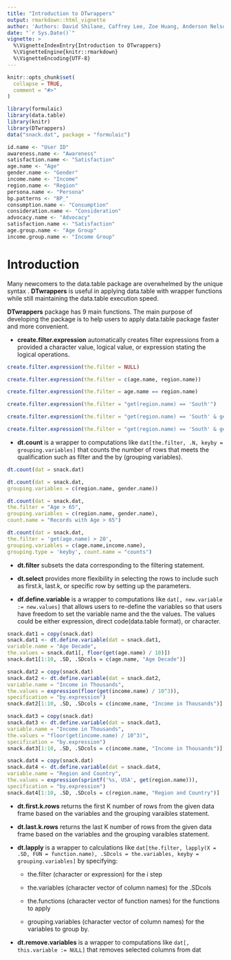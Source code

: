 ```yaml
---
title: "Introduction to DTwrappers"
output: rmarkdown::html_vignette
author: 'Authors: David Shilane, Caffrey Lee, Zoe Huang, Anderson Nelson'
date: "`r Sys.Date()`"
vignette: >
  %\VignetteIndexEntry{Introduction to DTwrappers}
  %\VignetteEngine{knitr::rmarkdown}
  %\VignetteEncoding{UTF-8}
---
```


```r
knitr::opts_chunk$set(
  collapse = TRUE,
  comment = "#>"
)
```

```r
library(formulaic)
library(data.table)
library(knitr)
library(DTwrappers)
data("snack.dat", package = "formulaic")
```

```r
id.name <- "User ID"
awareness.name <- "Awareness"
satisfaction.name <- "Satisfaction"
age.name <- "Age"
gender.name <- "Gender"
income.name <- "Income"
region.name <- "Region"
persona.name <- "Persona"
bp.patterns <- "BP_"
consumption.name <- "Consumption"
consideration.name <- "Consideration"
advocacy.name <- "Advocacy"
satisfaction.name <- "Satisfaction"
age.group.name <- "Age Group"
income.group.name <- "Income Group"
```

# Introduction

Many newcomers to the data.table package are overwhelmed by the unique syntax . **DTwrappers** is useful in applying data.table with wrapper functions while still maintaining the data.table execution speed. 

**DTwrappers** package has 9 main functions. The main purpose of developing the package is to help users to apply data.table package faster and more convenient.

 - **create.filter.expression** automatically creates filter expressions from a provided a character value, logical value, or expression stating the logical operations.

```r
create.filter.expression(the.filter = NULL)
```

```r
create.filter.expression(the.filter = c(age.name, region.name))
```

```r
create.filter.expression(the.filter = age.name == region.name)
```

```r
create.filter.expression(the.filter = "get(region.name) == 'South'")
```

```r
create.filter.expression(the.filter = "get(region.name) == 'South' & get(age.name) > 20")
```

```r
create.filter.expression(the.filter = "get(region.name) == 'South' & get(age.name) > 20")
```

 - **dt.count** is a wrapper to computations like `dat[the.filter, .N, keyby = grouping.variables]` that counts the number of rows that meets the qualification such as filter and the by (grouping variables).

```r
dt.count(dat = snack.dat)
```

```r
dt.count(dat = snack.dat,
grouping.variables = c(region.name, gender.name))
```

```r
dt.count(dat = snack.dat,
the.filter = "Age > 65",
grouping.variables = c(region.name, gender.name),
count.name = "Records with Age > 65")
```

```r
dt.count(dat = snack.dat,
the.filter = 'get(age.name) > 20',
grouping.variables = c(age.name,income.name),
grouping.type = 'keyby', count.name = "counts")
```
 
 - **dt.filter** subsets the data corresponding to the filtering statement.
 
 - **dt.select** provides more flexibility in selecting the rows to include such as first.k, last.k, or specific row by setting up the parameters.
 
 - **df.define.variable** is a wrapper to computations like `dat[, new.variable := new.values]` that allows users to re-define the variables so that users have freedom to set the variable name and the the values. The values could be either expression, direct code(data.table format), or character.

```r
snack.dat1 = copy(snack.dat)
snack.dat1 <- dt.define.variable(dat = snack.dat1,
variable.name = "Age Decade",
the.values = snack.dat1[, floor(get(age.name) / 10)])
snack.dat1[1:10, .SD, .SDcols = c(age.name, "Age Decade")]
```

```r
snack.dat2 = copy(snack.dat)
snack.dat2 <- dt.define.variable(dat = snack.dat2,
variable.name = "Income in Thousands",
the.values = expression(floor(get(income.name) / 10^3)),
specification = "by.expression")
snack.dat2[1:10, .SD, .SDcols = c(income.name, "Income in Thousands")]
```

```r
snack.dat3 = copy(snack.dat)
snack.dat3 <- dt.define.variable(dat = snack.dat3,
variable.name = "Income in Thousands",
the.values = "floor(get(income.name) / 10^3)",
specification = "by.expression")
snack.dat3[1:10, .SD, .SDcols = c(income.name, "Income in Thousands")]
```

```r
snack.dat4 = copy(snack.dat)
snack.dat4 <- dt.define.variable(dat = snack.dat4,
variable.name = "Region and Country",
the.values = expression(sprintf('%s, USA', get(region.name))),
specification = "by.expression")
snack.dat4[1:10, .SD, .SDcols = c(region.name, "Region and Country")]
```
 
 - **dt.first.k.rows** returns the first K number of rows from the given data frame based on the variables and the grouping varaibles statement.
 
 - **dt.last.k.rows** returns the last K number of rows from the given data frame based on the variables and the grouping varaibles statement.
 
 - **dt.lapply** is a wrapper to calculations like `dat[the.filter, lapply(X = .SD, FUN = function.name), .SDcols = the.variables, keyby = grouping.variables]` by specifying:
 
    - the.filter (character or expression) for the i step
    
    - the.variables (character vector of column names) for the .SDcols
    
    - the.functions (character vector of function names) for the functions to apply
    
    - grouping.variables (character vector of column names) for the variables to group by.
 
 - **dt.remove.variables** is a wrapper to computations like `dat[, this.variable := NULL]` that removes selected columns from dat
 
 